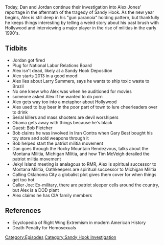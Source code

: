 {{DEFAULTSORT:
    #_EPISODE_0276:January 1-2, 2013
}}{{Episode
    | title             = January 1-2, 2013
    | caption           = Listen to this episode on [https://knowledgefight.libsyn.com/knowledge-fight-january-1-2-2013 Libsyn] [https://open.spotify.com/episode/0WbBkZHyTuwj2oE6synUA4 Spotify], Read the [[Transcript/276: January 1-2, 2013|Unofficial Transcript]]
    | episodeNumber     = 276
    | length            = 01:41:27
    | airDate           = March 15, 2019
    | coverageStartDate = January 1, 2013
    | coverageEndDate   = January 2, 2013
    | episodeType       = [[:Category:Sandy Hook Investigation|Sandy Hook Investigation]]
    | appearance        = [[Larry Summers]], [[Lant Pritchard]], [[Bob Fletcher]], [[Gary Best]], [[Pete Peters]], [[Stephen Atkins]], [[Louis Beam]], [[Larry Pratt]], [[John Trochmann]], [[Daryl Johnson]], [[Caller Joe]], [[Timothy McVeigh]], [[Obama]]
    | previousEpisode   = [[275: December 23-31, 2012]]
    | nextEpisode       = [[277: March 15, 2019]]
}}

{{Stub}}

Today, Dan and Jordan continue their investigation into Alex Jones' reportage in the aftermath of the tragedy of Sandy Hook. As the new year begins, Alex is still deep in his "gun paranoia" holding pattern, but thankfully he keeps things interesting by telling a weird story about his past brush with Hollywood and interviewing a major player in the rise of militias in the early 1990's.

==Tidbits==

*Jordan got fired
*Plug for National Labor Relations Board
*Alex isn't dead, likely at a Sandy Hook Deposition
*Alex starts 2013 in a good mood
*Alex lies about Larry Summers, says he wants to ship toxic waste to Brazil
*No one knew who Alex was when he auditioned for movies
*someone asked Alex if he wanted to do porn
*Alex gets way too into a metaphor about Hollywood
*Alex used to buy beer in the poor part of town to lure cheerleaders over to drink
*Serial killers and mass shooters are devil worshipers
*Obama gets away with things because he's black
*Guest: Bob Fletcher
*Bob claims he was involved in Iran Contra when Gary Best bought his toy store and sold weapons through it
*Bob helped start the patriot militia movement
*Dan goes through the Rocky Mountain Rendezvous, talks about the Montana Militia, Michigan Militia, and how Tim McVeigh derailed the patriot militia movement
*Jekyl Island meeting is analagous to RMR, Alex is spiritual successor to Montana Militia, Oathkeepers are spiritual successor to Michigan Militia
*Calling Oklahoma City a globalist plot gives them cover for when things get too hot
*Caller Joe: Ex-military, there are patriot sleeper cells around the country, but Alex is a DOD plant
*Alex claims he has CIA family members

==References==

*Ecyclopedia of Right Wing Extremism in modern American History
*Death Penalty for Homosexuals

[[Category:Episodes]]
[[Category:Sandy Hook Investigation]]
